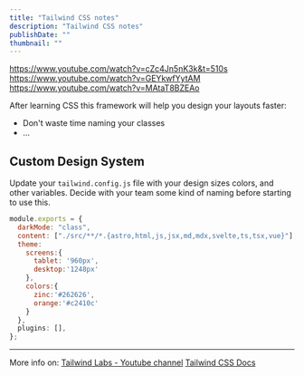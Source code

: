 ```yaml
---
title: "Tailwind CSS notes"
description: "Tailwind CSS notes"
publishDate: ""
thumbnail: ""
---
```


https://www.youtube.com/watch?v=cZc4Jn5nK3k&t=510s
https://www.youtube.com/watch?v=GEYkwfYytAM
https://www.youtube.com/watch?v=MAtaT8BZEAo

After learning CSS this framework will help you design your layouts faster:

- Don't waste time naming your classes
- ...

## Custom Design System

Update your `tailwind.config.js` file with your design sizes colors, and other variables.
Decide with your team some kind of naming before starting to use this.

```js
module.exports = {
  darkMode: "class",
  content: ["./src/**/*.{astro,html,js,jsx,md,mdx,svelte,ts,tsx,vue}"],
  theme:
    screens:{
      tablet: '960px',
      desktop:'1248px'
    },
    colors:{
      zinc:'#262626',
      orange:'#c2410c'
    }
  },
  plugins: [],
};

```

---

More info on:
[Tailwind Labs - Youtube channel](https://www.youtube.com/@TailwindLabs/videos)
[Tailwind CSS Docs](https://tailwindcss.com/docs)
